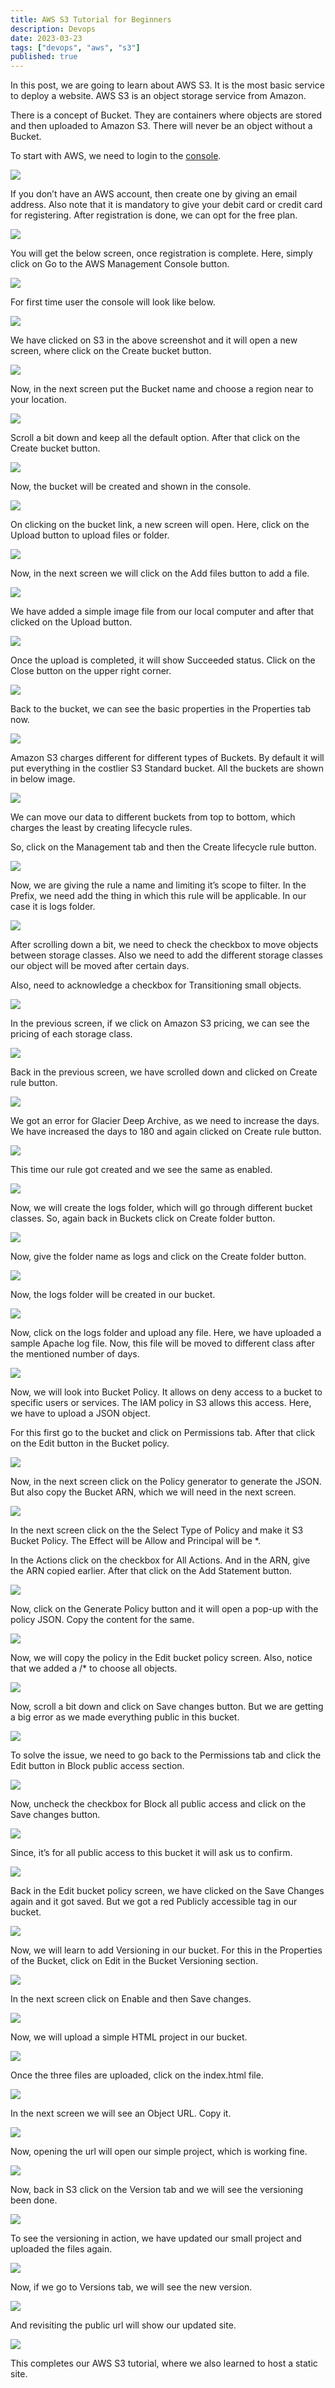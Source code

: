 ```yaml
---
title: AWS S3 Tutorial for Beginners
description: Devops
date: 2023-03-23
tags: ["devops", "aws", "s3"]
published: true
---
```


In this post, we are going to learn about AWS S3. It is the most basic service to deploy a website. AWS S3 is an object storage service from Amazon.

There is a concept of Bucket. They are containers where objects are stored and then uploaded to Amazon S3. There will never be an object without a Bucket.

To start with AWS, we need to login to the [console](https://aws.amazon.com/console/).

![](https://res.cloudinary.com/dxkxvfo2o/image/upload/v1751023744/27-Jun-25/aws-s3-tutorial/1_gh6dfm.webp)

If you don’t have an AWS account, then create one by giving an email address. Also note that it is mandatory to give your debit card or credit card for registering. After registration is done, we can opt for the free plan.

![](https://res.cloudinary.com/dxkxvfo2o/image/upload/v1751023741/27-Jun-25/aws-s3-tutorial/2_tcqjbv.webp)

You will get the below screen, once registration is complete. Here, simply click on Go to the AWS Management Console button.

![](https://res.cloudinary.com/dxkxvfo2o/image/upload/v1751023738/27-Jun-25/aws-s3-tutorial/3_edorvt.webp)

For first time user the console will look like below.

![](https://res.cloudinary.com/dxkxvfo2o/image/upload/v1751023737/27-Jun-25/aws-s3-tutorial/4_oyidu2.webp)

We have clicked on S3 in the above screenshot and it will open a new screen, where click on the Create bucket button.

![](https://res.cloudinary.com/dxkxvfo2o/image/upload/v1751023732/27-Jun-25/aws-s3-tutorial/5_guwfgt.webp)

Now, in the next screen put the Bucket name and choose a region near to your location.

![](https://res.cloudinary.com/dxkxvfo2o/image/upload/v1751023730/27-Jun-25/aws-s3-tutorial/6_ibnl1j.webp)

Scroll a bit down and keep all the default option. After that click on the Create bucket button.

![](https://res.cloudinary.com/dxkxvfo2o/image/upload/v1751023728/27-Jun-25/aws-s3-tutorial/7_rumu6p.webp)

Now, the bucket will be created and shown in the console.

![](https://res.cloudinary.com/dxkxvfo2o/image/upload/v1751023725/27-Jun-25/aws-s3-tutorial/8_mzkimz.webp)

On clicking on the bucket link, a new screen will open. Here, click on the Upload button to upload files or folder.

![](https://res.cloudinary.com/dxkxvfo2o/image/upload/v1751023723/27-Jun-25/aws-s3-tutorial/9_jjhdd1.webp)

Now, in the next screen we will click on the Add files button to add a file.

![](https://res.cloudinary.com/dxkxvfo2o/image/upload/v1751023719/27-Jun-25/aws-s3-tutorial/10_uwkhad.webp)

We have added a simple image file from our local computer and after that clicked on the Upload button.

![](https://res.cloudinary.com/dxkxvfo2o/image/upload/v1751023717/27-Jun-25/aws-s3-tutorial/11_x6hn7u.webp)

Once the upload is completed, it will show Succeeded status. Click on the Close button on the upper right corner.

![](https://res.cloudinary.com/dxkxvfo2o/image/upload/v1751023713/27-Jun-25/aws-s3-tutorial/12_if6pws.webp)

Back to the bucket, we can see the basic properties in the Properties tab now.

![](https://res.cloudinary.com/dxkxvfo2o/image/upload/v1751023712/27-Jun-25/aws-s3-tutorial/13_qi7np3.webp)

Amazon S3 charges different for different types of Buckets. By default it will put everything in the costlier S3 Standard bucket. All the buckets are shown in below image.

![](https://res.cloudinary.com/dxkxvfo2o/image/upload/v1751023708/27-Jun-25/aws-s3-tutorial/14_nvo3uj.webp)

We can move our data to different buckets from top to bottom, which charges the least by creating lifecycle rules.

So, click on the Management tab and then the Create lifecycle rule button.

![](https://res.cloudinary.com/dxkxvfo2o/image/upload/v1751023705/27-Jun-25/aws-s3-tutorial/15_h9wice.webp)

Now, we are giving the rule a name and limiting it’s scope to filter. In the Prefix, we need add the thing in which this rule will be applicable. In our case it is logs folder.

![](https://res.cloudinary.com/dxkxvfo2o/image/upload/v1751023703/27-Jun-25/aws-s3-tutorial/16_devyyy.webp)

After scrolling down a bit, we need to check the checkbox to move objects between storage classes. Also we need to add the different storage classes our object will be moved after certain days.

Also, need to acknowledge a checkbox for Transitioning small objects.

![](https://res.cloudinary.com/dxkxvfo2o/image/upload/v1751023700/27-Jun-25/aws-s3-tutorial/17_utqae5.webp)

In the previous screen, if we click on Amazon S3 pricing, we can see the pricing of each storage class.

![](https://res.cloudinary.com/dxkxvfo2o/image/upload/v1751023697/27-Jun-25/aws-s3-tutorial/18_dl6bzj.webp)

Back in the previous screen, we have scrolled down and clicked on Create rule button.

![](https://res.cloudinary.com/dxkxvfo2o/image/upload/v1751023748/27-Jun-25/aws-s3-tutorial/19_wakogc.webp)

We got an error for Glacier Deep Archive, as we need to increase the days. We have increased the days to 180 and again clicked on Create rule button.

![](https://res.cloudinary.com/dxkxvfo2o/image/upload/v1751023695/27-Jun-25/aws-s3-tutorial/20_ejnerd.webp)

This time our rule got created and we see the same as enabled.

![](https://res.cloudinary.com/dxkxvfo2o/image/upload/v1751023693/27-Jun-25/aws-s3-tutorial/21_b2yghh.webp)

Now, we will create the logs folder, which will go through different bucket classes. So, again back in Buckets click on Create folder button.

![](https://res.cloudinary.com/dxkxvfo2o/image/upload/v1751023689/27-Jun-25/aws-s3-tutorial/22_dh3lpo.webp)

Now, give the folder name as logs and click on the Create folder button.

![](https://res.cloudinary.com/dxkxvfo2o/image/upload/v1751023688/27-Jun-25/aws-s3-tutorial/23_ntri7p.webp)

Now, the logs folder will be created in our bucket.

![](https://res.cloudinary.com/dxkxvfo2o/image/upload/v1751023684/27-Jun-25/aws-s3-tutorial/24_sjyo8o.webp)

Now, click on the logs folder and upload any file. Here, we have uploaded a sample Apache log file. Now, this file will be moved to different class after the mentioned number of days.

![](https://res.cloudinary.com/dxkxvfo2o/image/upload/v1751023682/27-Jun-25/aws-s3-tutorial/25_yq8xnz.webp)

Now, we will look into Bucket Policy. It allows on deny access to a bucket to specific users or services. The IAM policy in S3 allows this access. Here, we have to upload a JSON object.

For this first go to the bucket and click on Permissions tab. After that click on the Edit button in the Bucket policy.

![](https://res.cloudinary.com/dxkxvfo2o/image/upload/v1751023679/27-Jun-25/aws-s3-tutorial/26_oy0hkm.webp)

Now, in the next screen click on the Policy generator to generate the JSON. But also copy the Bucket ARN, which we will need in the next screen.

![](https://res.cloudinary.com/dxkxvfo2o/image/upload/v1751023677/27-Jun-25/aws-s3-tutorial/27_zuhkoa.webp)

In the next screen click on the the Select Type of Policy and make it S3 Bucket Policy. The Effect will be Allow and Principal will be *.

In the Actions click on the checkbox for All Actions. And in the ARN, give the ARN copied earlier. After that click on the Add Statement button.

![](https://res.cloudinary.com/dxkxvfo2o/image/upload/v1751023673/27-Jun-25/aws-s3-tutorial/28_ud82ce.webp)

Now, click on the Generate Policy button and it will open a pop-up with the policy JSON. Copy the content for the same.

![](https://res.cloudinary.com/dxkxvfo2o/image/upload/v1751023672/27-Jun-25/aws-s3-tutorial/29_hle52w.webp)

Now, we will copy the policy in the Edit bucket policy screen. Also, notice that we added a /* to choose all objects.

![](https://res.cloudinary.com/dxkxvfo2o/image/upload/v1751023668/27-Jun-25/aws-s3-tutorial/30_yadpr7.webp)

Now, scroll a bit down and click on Save changes button. But we are getting a big error as we made everything public in this bucket.

![](https://res.cloudinary.com/dxkxvfo2o/image/upload/v1751023667/27-Jun-25/aws-s3-tutorial/31_mle7xq.webp)

To solve the issue, we need to go back to the Permissions tab and click the Edit button in Block public access section.

![](https://res.cloudinary.com/dxkxvfo2o/image/upload/v1751023664/27-Jun-25/aws-s3-tutorial/32_kslnwp.webp)

Now, uncheck the checkbox for Block all public access and click on the Save changes button.

![](https://res.cloudinary.com/dxkxvfo2o/image/upload/v1751023662/27-Jun-25/aws-s3-tutorial/33_jijuyi.webp)

Since, it’s for all public access to this bucket it will ask us to confirm.

![](https://res.cloudinary.com/dxkxvfo2o/image/upload/v1751023659/27-Jun-25/aws-s3-tutorial/34_etqdlo.webp)

Back in the Edit bucket policy screen, we have clicked on the Save Changes again and it got saved. But we got a red Publicly accessible tag in our bucket.

![](https://res.cloudinary.com/dxkxvfo2o/image/upload/v1751023657/27-Jun-25/aws-s3-tutorial/35_sfmsmt.webp)

Now, we will learn to add Versioning in our bucket. For this in the Properties of the Bucket, click on Edit in the Bucket Versioning section.

![](https://res.cloudinary.com/dxkxvfo2o/image/upload/v1751023654/27-Jun-25/aws-s3-tutorial/36_rq7nkg.webp)

In the next screen click on Enable and then Save changes.

![](https://res.cloudinary.com/dxkxvfo2o/image/upload/v1751023653/27-Jun-25/aws-s3-tutorial/37_rkazfy.webp)

Now, we will upload a simple HTML project in our bucket.

![](https://res.cloudinary.com/dxkxvfo2o/image/upload/v1751023650/27-Jun-25/aws-s3-tutorial/38_yp65jr.webp)

Once the three files are uploaded, click on the index.html file.

![](https://res.cloudinary.com/dxkxvfo2o/image/upload/v1751023647/27-Jun-25/aws-s3-tutorial/39_vs9f4n.webp)

In the next screen we will see an Object URL. Copy it.

![](https://res.cloudinary.com/dxkxvfo2o/image/upload/v1751023646/27-Jun-25/aws-s3-tutorial/40_ztk69s.webp)

Now, opening the url will open our simple project, which is working fine.

![](https://res.cloudinary.com/dxkxvfo2o/image/upload/v1751023643/27-Jun-25/aws-s3-tutorial/41_sj2pxc.webp)

Now, back in S3 click on the Version tab and we will see the versioning been done.

![](https://res.cloudinary.com/dxkxvfo2o/image/upload/v1751023642/27-Jun-25/aws-s3-tutorial/42_q5kzm8.webp)

To see the versioning in action, we have updated our small project and uploaded the files again.

![](https://res.cloudinary.com/dxkxvfo2o/image/upload/v1751023637/27-Jun-25/aws-s3-tutorial/43_ozi982.webp)

Now, if we go to Versions tab, we will see the new version.

![](https://res.cloudinary.com/dxkxvfo2o/image/upload/v1751023636/27-Jun-25/aws-s3-tutorial/44_xvvr6k.webp)

And revisiting the public url will show our updated site.

![](https://res.cloudinary.com/dxkxvfo2o/image/upload/v1751023639/27-Jun-25/aws-s3-tutorial/45_ig6phs.webp)

This completes our AWS S3 tutorial, where we also learned to host a static site.